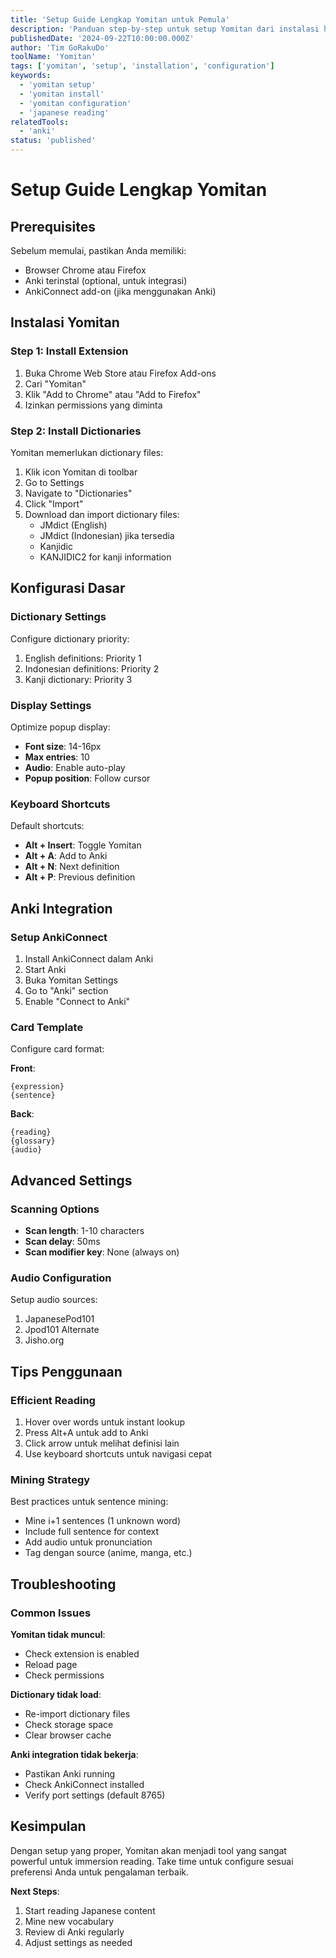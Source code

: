 ```yaml
---
title: 'Setup Guide Lengkap Yomitan untuk Pemula'
description: 'Panduan step-by-step untuk setup Yomitan dari instalasi hingga konfigurasi optimal untuk membaca bahasa Jepang.'
publishedDate: '2024-09-22T10:00:00.000Z'
author: 'Tim GoRakuDo'
toolName: 'Yomitan'
tags: ['yomitan', 'setup', 'installation', 'configuration']
keywords:
  - 'yomitan setup'
  - 'yomitan install'
  - 'yomitan configuration'
  - 'japanese reading'
relatedTools:
  - 'anki'
status: 'published'
---
```


# Setup Guide Lengkap Yomitan

## Prerequisites

Sebelum memulai, pastikan Anda memiliki:

- Browser Chrome atau Firefox
- Anki terinstal (optional, untuk integrasi)
- AnkiConnect add-on (jika menggunakan Anki)

## Instalasi Yomitan

### Step 1: Install Extension

1. Buka Chrome Web Store atau Firefox Add-ons
2. Cari "Yomitan"
3. Klik "Add to Chrome" atau "Add to Firefox"
4. Izinkan permissions yang diminta

### Step 2: Install Dictionaries

Yomitan memerlukan dictionary files:

1. Klik icon Yomitan di toolbar
2. Go to Settings
3. Navigate to "Dictionaries"
4. Click "Import"
5. Download dan import dictionary files:
   - JMdict (English)
   - JMdict (Indonesian) jika tersedia
   - Kanjidic
   - KANJIDIC2 for kanji information

## Konfigurasi Dasar

### Dictionary Settings

Configure dictionary priority:

1. English definitions: Priority 1
2. Indonesian definitions: Priority 2
3. Kanji dictionary: Priority 3

### Display Settings

Optimize popup display:

- **Font size**: 14-16px
- **Max entries**: 10
- **Audio**: Enable auto-play
- **Popup position**: Follow cursor

### Keyboard Shortcuts

Default shortcuts:

- **Alt + Insert**: Toggle Yomitan
- **Alt + A**: Add to Anki
- **Alt + N**: Next definition
- **Alt + P**: Previous definition

## Anki Integration

### Setup AnkiConnect

1. Install AnkiConnect dalam Anki
2. Start Anki
3. Buka Yomitan Settings
4. Go to "Anki" section
5. Enable "Connect to Anki"

### Card Template

Configure card format:

**Front**:

```
{expression}
{sentence}
```

**Back**:

```
{reading}
{glossary}
{audio}
```

## Advanced Settings

### Scanning Options

- **Scan length**: 1-10 characters
- **Scan delay**: 50ms
- **Scan modifier key**: None (always on)

### Audio Configuration

Setup audio sources:

1. JapanesePod101
2. Jpod101 Alternate
3. Jisho.org

## Tips Penggunaan

### Efficient Reading

1. Hover over words untuk instant lookup
2. Press Alt+A untuk add to Anki
3. Click arrow untuk melihat definisi lain
4. Use keyboard shortcuts untuk navigasi cepat

### Mining Strategy

Best practices untuk sentence mining:

- Mine i+1 sentences (1 unknown word)
- Include full sentence for context
- Add audio untuk pronunciation
- Tag dengan source (anime, manga, etc.)

## Troubleshooting

### Common Issues

**Yomitan tidak muncul**:

- Check extension is enabled
- Reload page
- Check permissions

**Dictionary tidak load**:

- Re-import dictionary files
- Check storage space
- Clear browser cache

**Anki integration tidak bekerja**:

- Pastikan Anki running
- Check AnkiConnect installed
- Verify port settings (default 8765)

## Kesimpulan

Dengan setup yang proper, Yomitan akan menjadi tool yang sangat powerful untuk immersion reading. Take time untuk configure sesuai preferensi Anda untuk pengalaman terbaik.

**Next Steps**:

1. Start reading Japanese content
2. Mine new vocabulary
3. Review di Anki regularly
4. Adjust settings as needed
